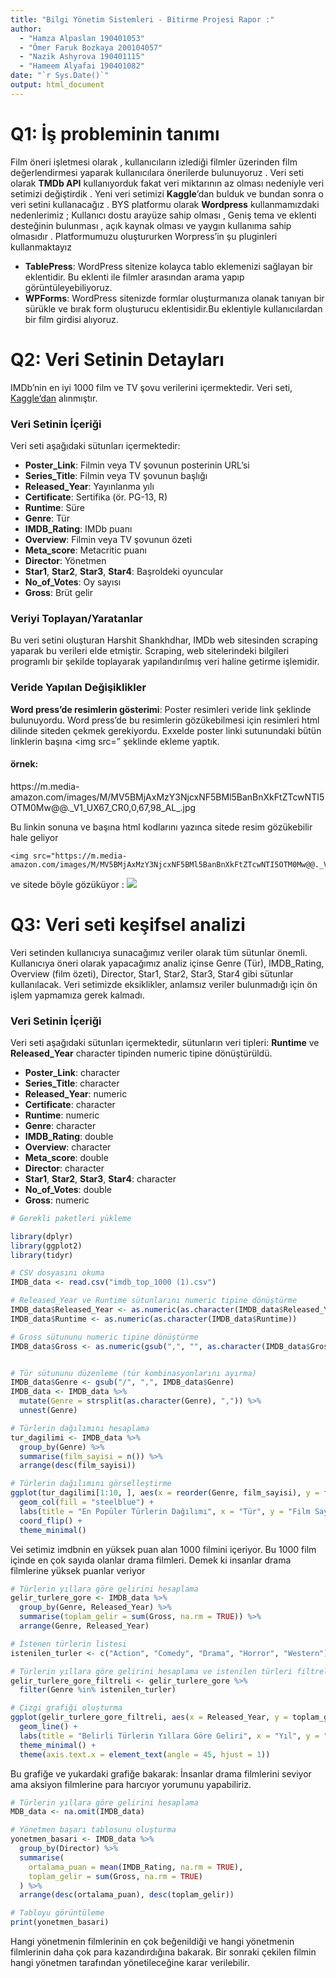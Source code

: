 ---
title: "Bilgi Yönetim Sistemleri - Bitirme Projesi Rapor :"
author: 
  - "Hamza Alpaslan 190401053"
  - "Ömer Faruk Bozkaya 200104057"
  - "Nazik Ashyrova 190401115"
  - "Hameem Alyafai 190401082"
date: "`r Sys.Date()`"
output: html_document
---

# Q1: İş probleminin tanımı

  Film öneri işletmesi olarak , kullanıcıların izlediği filmler üzerinden film değerlendirmesi yaparak kullanıcılara önerilerde bulunuyoruz . Veri seti olarak **TMDb API** kullanıyorduk fakat veri miktarının az olması nedeniyle veri setimizi değiştirdik . Yeni veri setimizi **Kaggle**'dan bulduk ve bundan sonra o veri setini kullanacağız . BYS platformu olarak **Wordpress** kullanmamızdaki nedenlerimiz ; Kullanıcı dostu arayüze sahip olması , Geniş tema ve eklenti desteğinin bulunması , açık kaynak olması ve yaygın kullanıma sahip olmasıdır . Platformumuzu oluştururken Worpress'in şu pluginleri kullanmaktayız 

- **TablePress**: WordPress sitenize kolayca tablo eklemenizi sağlayan bir eklentidir. Bu eklenti ile filmler arasından arama yapıp görüntüleyebiliyoruz.
- **WPForms**:  WordPress sitenizde formlar oluşturmanıza olanak tanıyan bir sürükle ve bırak form oluşturucu eklentisidir.Bu eklentiyle kullanıcılardan bir film girdisi alıyoruz. 

# Q2: Veri Setinin Detayları
IMDb'nin en iyi 1000 film ve TV şovu verilerini içermektedir. Veri seti, [Kaggle'dan](https://www.kaggle.com/datasets/harshitshankhdhar/imdb-dataset-of-top-1000-movies-and-tv-shows) alınmıştır.


### Veri Setinin İçeriği

Veri seti aşağıdaki sütunları içermektedir:

- **Poster_Link**: Filmin veya TV şovunun posterinin URL'si
- **Series_Title**: Filmin veya TV şovunun başlığı
- **Released_Year**: Yayınlanma yılı
- **Certificate**: Sertifika (ör. PG-13, R)
- **Runtime**: Süre
- **Genre**: Tür
- **IMDB_Rating**: IMDb puanı
- **Overview**: Filmin veya TV şovunun özeti
- **Meta_score**: Metacritic puanı
- **Director**: Yönetmen
- **Star1**, **Star2**, **Star3**, **Star4**: Başroldeki oyuncular
- **No_of_Votes**: Oy sayısı
- **Gross**: Brüt gelir

### Veriyi Toplayan/Yaratanlar

Bu veri setini oluşturan Harshit Shankhdhar, IMDb web sitesinden scraping yaparak bu verileri elde etmiştir. Scraping, web sitelerindeki bilgileri programlı bir şekilde toplayarak yapılandırılmış veri haline getirme işlemidir.

### Veride Yapılan Değişiklikler

 **Word press'de resimlerin gösterimi**: Poster resimleri veride link şeklinde bulunuyordu. Word press'de bu resimlerin gözükebilmesi için resimleri html dilinde siteden çekmek gerekiyordu. Exxelde poster linki sutunundaki bütün linklerin başına  <img src=" şeklinde ekleme yaptık. 

#### örnek:
 
https://m.media-amazon.com/images/M/MV5BMjAxMzY3NjcxNF5BMl5BanBnXkFtZTcwNTI5OTM0Mw@@._V1_UX67_CR0,0,67,98_AL_.jpg

Bu linkin sonuna ve başına html kodlarını yazınca sitede resim gözükebilir hale geliyor


```
<img src="https://m.media-amazon.com/images/M/MV5BMjAxMzY3NjcxNF5BMl5BanBnXkFtZTcwNTI5OTM0Mw@@._V1_UX67_CR0,0,67,98_AL_.jpg">
```
ve sitede böyle gözüküyor : <img src="https://m.media-amazon.com/images/M/MV5BMjAxMzY3NjcxNF5BMl5BanBnXkFtZTcwNTI5OTM0Mw@@._V1_UX67_CR0,0,67,98_AL_.jpg">

# Q3: Veri seti keşifsel analizi

Veri setinden kullanıcıya sunacağımız veriler olarak tüm sütunlar önemli. Kullanıcıya öneri olarak yapacağımız analiz içinse Genre (Tür), IMDB_Rating, Overview (film özeti), Director, Star1, Star2, Star3, Star4 gibi sütunlar kullanılacak. Veri setimizde eksiklikler, anlamsız veriler bulunmadığı için ön işlem yapmamıza gerek kalmadı.

### Veri Setinin İçeriği

Veri seti aşağıdaki sütunları içermektedir, sütunların veri tipleri: **Runtime** ve **Released_Year** character tipinden numeric tipine dönüştürüldü.

-   **Poster_Link**: character
-   **Series_Title**: character
-   **Released_Year**: numeric
-   **Certificate**: character
-   **Runtime**: numeric
-   **Genre**: character
-   **IMDB_Rating**: double
-   **Overview**: character
-   **Meta_score**: double
-   **Director**: character
-   **Star1**, **Star2**, **Star3**, **Star4**: character
-   **No_of_Votes**: double
-   **Gross**: numeric

```{r, echo=FALSE, message=FALSE, warning=FALSE}
# Gerekli paketleri yükleme

library(dplyr)
library(ggplot2)
library(tidyr)

# CSV dosyasını okuma
IMDB_data <- read.csv("imdb_top_1000 (1).csv")

# Released_Year ve Runtime sütunlarını numeric tipine dönüştürme
IMDB_data$Released_Year <- as.numeric(as.character(IMDB_data$Released_Year))
IMDB_data$Runtime <- as.numeric(as.character(IMDB_data$Runtime))

# Gross sütununu numeric tipine dönüştürme
IMDB_data$Gross <- as.numeric(gsub(",", "", as.character(IMDB_data$Gross)))


# Tür sütununu düzenleme (tür kombinasyonlarını ayırma)
IMDB_data$Genre <- gsub("/", ",", IMDB_data$Genre)
IMDB_data <- IMDB_data %>%
  mutate(Genre = strsplit(as.character(Genre), ",")) %>%
  unnest(Genre)

# Türlerin dağılımını hesaplama
tur_dagilimi <- IMDB_data %>%
  group_by(Genre) %>%
  summarise(film_sayisi = n()) %>%
  arrange(desc(film_sayisi))

# Türlerin dağılımını görselleştirme
ggplot(tur_dagilimi[1:10, ], aes(x = reorder(Genre, film_sayisi), y = film_sayisi)) +
  geom_col(fill = "steelblue") +
  labs(title = "En Popüler Türlerin Dağılımı", x = "Tür", y = "Film Sayısı") +
  coord_flip() +
  theme_minimal()

```

Vei setimiz imdbnin en yüksek puan alan 1000 filmini içeriyor. Bu 1000 film içinde en çok sayıda olanlar drama filmleri. Demek ki insanlar drama filmlerine yüksek puanlar veriyor

```{r, echo=FALSE, message=FALSE, warning=FALSE}
# Türlerin yıllara göre gelirini hesaplama
gelir_turlere_gore <- IMDB_data %>%
  group_by(Genre, Released_Year) %>%
  summarise(toplam_gelir = sum(Gross, na.rm = TRUE)) %>%
  arrange(Genre, Released_Year)

# İstenen türlerin listesi
istenilen_turler <- c("Action", "Comedy", "Drama", "Horror", "Western")

# Türlerin yıllara göre gelirini hesaplama ve istenilen türleri filtreleme
gelir_turlere_gore_filtreli <- gelir_turlere_gore %>%
  filter(Genre %in% istenilen_turler)

# Çizgi grafiği oluşturma
ggplot(gelir_turlere_gore_filtreli, aes(x = Released_Year, y = toplam_gelir, color = Genre)) +
  geom_line() +
  labs(title = "Belirli Türlerin Yıllara Göre Geliri", x = "Yıl", y = "Toplam Gelir") +
  theme_minimal() +
  theme(axis.text.x = element_text(angle = 45, hjust = 1))
```

Bu grafiğe ve yukardaki grafiğe bakarak: İnsanlar drama filmlerini seviyor ama aksiyon filmlerine para harcıyor yorumunu yapabiliriz.

```{r, echo=FALSE, message=FALSE, warning=FALSE}
# Türlerin yıllara göre gelirini hesaplama
MDB_data <- na.omit(IMDB_data)

# Yönetmen başarı tablosunu oluşturma
yonetmen_basari <- IMDB_data %>%
  group_by(Director) %>%
  summarise(
    ortalama_puan = mean(IMDB_Rating, na.rm = TRUE),
    toplam_gelir = sum(Gross, na.rm = TRUE)
  ) %>%
  arrange(desc(ortalama_puan), desc(toplam_gelir))

# Tabloyu görüntüleme
print(yonetmen_basari)
```

Hangi yönetmenin filmlerinin en çok beğenildiği ve hangi yönetmenin filmlerinin daha çok para kazandırdığına bakarak. Bir sonraki çekilen filmin hangi yönetmen tarafından yönetileceğine karar verilebilir.